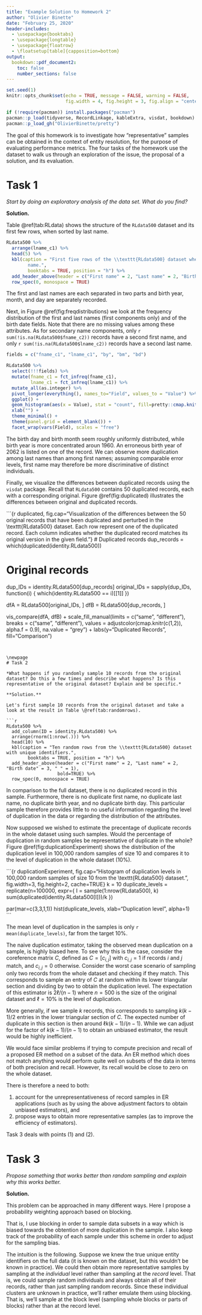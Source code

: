 ```yaml
---
title: "Example Solution to Homework 2"
author: "Olivier Binette"
date: "February 25, 2020"
header-includes: 
  - \usepackage{booktabs}
  - \usepackage{longtable}
  - \usepackage{floatrow}
  - \floatsetup[table]{capposition=bottom}
output: 
  bookdown::pdf_document2:
    toc: false
    number_sections: false
---
```


```r
set.seed(1)
knitr::opts_chunk$set(echo = TRUE, message = FALSE, warning = FALSE,
                      fig.width = 4, fig.height = 3, fig.align = "center")

if (!require(pacman)) install.packages("pacman")
pacman::p_load(tidyverse, RecordLinkage, kableExtra, visdat, bookdown)
pacman::p_load_gh("OlivierBinette/pretty")
```

The goal of this homework is to investigate how "representative" samples can be obtained in the context of entity resolution, for the purpose of evaluating performance metrics. The four tasks of the homework use the \texttt{RLdata500} dataset to walk us through an exploration of the issue, the proposal of a solution, and its evaluation.

# Task 1

*Start by doing an exploratory analysis of the data set. What do you find?*

**Solution.**

Table \@ref(tab:RLdata) shows the structure of the `RLdata500` dataset and its first few rows, when sorted by last name.

```r
RLdata500 %>% 
  arrange(lname_c1) %>% 
  head(5) %>% 
  kbl(caption = "First five rows of the \\texttt{RLdata500} dataset when sorted by last 
        name.",
        booktabs = TRUE, position = "h") %>%
  add_header_above(header = c("First name" = 2, "Last name" = 2, "Birth date" = 3), bold=TRUE) %>% 
  row_spec(0, monospace = TRUE)
```

The first and last names are each separated in two parts and birth year, month, and day are separately recorded. 

Next, in Figure \@ref(fig:freqdistributions) we look at the frequency distribution of the first and last names (first components only) and of the birth date fields. Note that there are no missing values among these attributes. As for secondary name components, only `r sum(!is.na(RLdata500$fname_c2))` records have a second first name, and only `r sum(!is.na(RLdata500$lname_c2))` records have a second last name.

```r
fields = c("fname_c1", "lname_c1", "by", "bm", "bd")

RLdata500 %>% 
  select(!!!fields) %>%
  mutate(fname_c1 = fct_infreq(fname_c1),
         lname_c1 = fct_infreq(lname_c1)) %>% 
  mutate_all(as.integer) %>% 
  pivot_longer(everything(), names_to="Field", values_to = "Value") %>% 
  ggplot() +
  geom_histogram(aes(x = Value), stat = "count", fill=pretty::cmap.knitr(1)) +
  xlab("") +
  theme_minimal() +
  theme(panel.grid = element_blank()) +
  facet_wrap(vars(Field), scales = "free")
```

The birth day and birth month seem roughly uniformly distributed, while birth year is more concentrated aroun 1960. An erroneous birth year of 2062 is listed on one of the record. We can observe more duplication among last names than among first names; assuming comparable error levels, first name may therefore be more discriminative of distinct individuals.

Finally, we visualize the differences between duplicated records using the `visdat` package. Recall that `RLdata500` contains 50 duplicated records, each with a corresponding original. Figure \@ref(fig:duplicated) illustrates the differences between original and duplicated records.

```{r duplicated, fig.cap="Visualization of the differences between the 50 original records that have been duplicated and perturbed in the \\texttt{RLdata500} dataset. Each row represent one of the duplicated record. Each column indicates whether the duplicated record matches its original version in the given field."}
# Duplicated records
dup_records = which(duplicated(identity.RLdata500))

# Original records
dup_IDs = identity.RLdata500[dup_records]
original_IDs = sapply(dup_IDs, function(i) {
  which(identity.RLdata500 == i)[[1]]
})

dfA = RLdata500[original_IDs, ]
dfB = RLdata500[dup_records, ]

vis_compare(dfA, dfB) + 
  scale_fill_manual(limits = c("same", "different"), 
                    breaks = c("same", "different"), 
                    values = adjustcolor(cmap.knitr(c(1,2)), alpha.f = 0.9), 
                    na.value = "grey") +
  labs(y="Duplicated Records", fill="Comparison")
```


\newpage
# Task 2

*What happens if you randomly sample 10 records from the original dataset? Do this a few times and describe what happens? Is this representative of the original dataset? Explain and be specific.*

**Solution.**

Let's first sample 10 records from the original dataset and take a look at the result in Table \@ref(tab:randomrows).

```r
RLdata500 %>% 
  add_column(ID = identity.RLdata500) %>% 
  arrange(rnorm(1:nrow(.))) %>% 
  head(10) %>% 
  kbl(caption = "Ten random rows from the \\texttt{RLdata500} dataset with unique identifiers.",
        booktabs = TRUE, position = "h") %>%
  add_header_above(header = c("First name" = 2, "Last name" = 2, "Birth date" = 3, " " = 1), 
                   bold=TRUE) %>% 
  row_spec(0, monospace = TRUE)
```

In comparison to the full dataset, there is no duplicated record in this sample. Furthermore, there is no duplicate first name, no duplicate last name, no duplicate birth year, and no duplicate birth day. This particular sample therefore provides little to no useful information regarding the level of duplication in the data or regarding the distribution of the attributes.

Now supposed we wished to estimate the precentage of duplicate records in the whole dataset using such samples. Would the percentage of duplication in random samples be representative of duplicate in the whole? Figure \@ref(fig:duplicationExperiment) shows the distribution of the duplication level in 100,000 random samples of size 10 and compares it to the level of duplication in the whole dataset ($10\%$).

```{r duplicationExperiment, fig.cap="Histogram of duplication levels in 100,000 random samples of size 10 from the \\texttt{RLdata500} dataset.", fig.width=3, fig.height=2, cache=TRUE}
k = 10
duplicate_levels = replicate(n=100000, expr={
  I = sample(1:nrow(RLdata500), k)
  sum(duplicated(identity.RLdata500[I]))/k
})

par(mar=c(3,3,1,1))
hist(duplicate_levels, xlab="Duplication level", alpha=1)
```

The mean level of duplication in the samples is only `r mean(duplicate_levels)`, far from the target $10\%$. 

The naive duplication estimator, taking the observed mean duplication on a sample, is highly biased here. To see why this is the case, consider the coreference matrix $C$, defined as $C = [c_{i,j}]$ with $c_{i,j} = 1$ if records $i$ and $j$ match, and $c_{i,j}=0$ otherwise. Consider the worst case scenario of sampling only two records from the whole dataset and checking if they match. This corresponds to sample an entry of $C$ at random within its lower triangular section and dividing by two to obtain the duplication level. The expectation of this estimator is $2 \ell/(n-1)$ where $n=500$ is the size of the original dataset and $\ell = 10\%$ is the level of duplication.

More generally, if we sample $k$ records, this corresponds to sampling $k(k-1)/2$ entries in the lower triangular section of $C$. The expected number of duplicate in this section is then around $\ell k(k-1)/(n-1)$. While we can adjust for the factor of $k(k-1)/(n-1)$ to obtain an unbiased estimator, the result would be highly inefficient.

We would face similar problems if trying to compute precision and recall of a proposed ER method on a subset of the data. An ER method which does not match anything would perform quite well on subsets of the data in terms of both precision and recall. However, its recall would be close to zero on the whole dataset.

There is therefore a need to both:

1. account for the unrepresentativeness of record samples in ER applications (such as by using the above adjustment factors to obtain unbiased estimators), and
2. propose ways to obtain more representative samples (as to improve the efficiency of estimators).

Task 3 deals with points (1) and (2).

# Task 3

*Propose something that works better than random sampling and explain why this works better.*

**Solution.**

This problem can be approached in many different ways. Here I propose a probability weighting approach based on blocking.

That is, I use blocking in order to sample data subsets in a way which is biased towards the obtention of more duplication in the sample. I also keep track of the probability of each sample under this scheme in order to adjust for the sampling bias.

The intuition is the following. Suppose we knew the true unique entity identifiers on the full data (it is known on the \texttt{RLdata500} dataset, but this wouldn't be known in practice). We could then obtain more representative samples by sampling at the *individual* level rather than sampling at the *record* level. That is, we could sample random individuals and always obtain all of their records, rather than just sampling random records. Since these individual clusters are unknown in practice, we'll rather emulate them using blocking. That is, we'll sample at the block level (sampling whole blocks or parts of blocks) rather than at the record level. 

<!--To make things more precise, we'll first consider the problem of estimating the duplication level in the whole dataset using smaller samples for which ground truth is available. We'll then look at how this can be generalized to estimate the precision and recall of ER methods using such samples.-->





















